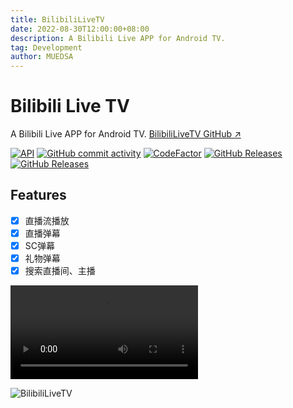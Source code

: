 ```yaml
---
title: BilibiliLiveTV
date: 2022-08-30T12:00:00+08:00
description: A Bilibili Live APP for Android TV.
tag: Development
author: MUEDSA
---
```



# Bilibili Live TV  
A Bilibili Live APP for Android TV.
[BilibiliLiveTV GitHub ↗ ](https://github.com/muedsa/BilibiliLiveTV)

[![API](https://img.shields.io/badge/API-26%2B-yellow.svg?style=flat&logo=android)](https://developer.android.com/about/versions/oreo)
[![GitHub commit activity](https://img.shields.io/github/commit-activity/m/MUedsa/BilibiliLiveTV?logo=github)](https://github.com/muedsa/BilibiliLiveTV/commits/master)
[![CodeFactor](https://www.codefactor.io/repository/github/muedsa/bilibililivetv/badge)](https://www.codefactor.io/repository/github/muedsa/bilibililivetv)
[![GitHub Releases](https://img.shields.io/github/downloads/MUedsa/BilibiliLiveTV/total?logo=github)](https://github.com/muedsa/BilibiliLiveTV/releases)
[![GitHub Releases](https://img.shields.io/github/downloads/MUedsa/BilibiliLiveTV/latest/total?logo=github)](https://github.com/muedsa/BilibiliLiveTV/releases)

## Features  
- [x] 直播流播放
- [X] 直播弹幕
- [X] SC弹幕
- [X] 礼物弹幕
- [X] 搜索直播间、主播

<video controls loop>
  <source src="https://github.com/muedsa/BilibiliLiveTV/raw/master/screenshot/record.webm" type="video/webm"/>
</video>

<Image
    src="https://pic1.zhimg.com/v2-ea323557631fe90ab873daa7814bbff5.png"
    alt="BilibiliLiveTV"
    width={1125}
    height={677}
    priority
    className="next-image"/>
